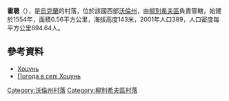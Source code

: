 {{coord|51|50|53|N|25|31|20|E|scale:30000|display=title}}

'''霍聰'''（{{lang-uk|Хоцунь}}），是[[烏克蘭|烏克蘭]]的村落，位於該國西部[[沃倫州|沃倫州]]，由[[柳別希夫區|柳別希夫區]]負責管轄，始建於1554年，面積0.56平方公里，海拔高度143米，2001年人口389，人口密度每平方公里694.64人。

==參考資料==
*[http://gska2.rada.gov.ua/pls/z7502/A005?rdat1=20.07.2010&rf7571=4213 Хоцунь]{{dead link|date=2018年5月 |bot=InternetArchiveBot |fix-attempted=yes }}
* [http://weather.in.ua/ua/volynskaja/27551 Погода в селі Хоцунь] {{Wayback|url=http://weather.in.ua/ua/volynskaja/27551 |date=20111219110817 }}

[[Category:沃倫州村落|Category:沃倫州村落]]
[[Category:柳別希夫區村落|Category:柳別希夫區村落]]


{{Volyn-geo-stub}}